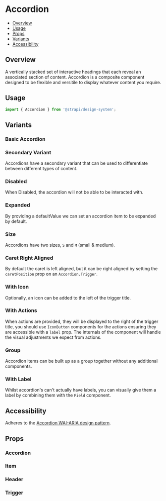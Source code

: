 

<Meta of={AccordionStories} />

# Accordion

- [Overview](#overview)
- [Usage](#usage)
- [Props](#props)
- [Variants](#variants)
- [Accessibility](#accessibility)

## Overview

A vertically stacked set of interactive headings that each reveal an associated section of content. Accordion is a
composite component designed to be flexible and versitile to display whatever content you require.

<ViewSource path="components/Accordion" />

## Usage

```js
import { Accordion } from '@strapi/design-system';
```

## Variants

### Basic Accordion

<Canvas of={AccordionStories.Base} />

### Secondary Variant

Accordions have a secondary variant that can be used to differentiate between different types of content.

<Canvas of={AccordionStories.Secondary} />

### Disabled

When Disabled, the accordion will not be able to be interacted with.

<Canvas of={AccordionStories.Disabled} />

### Expanded

By providing a defaultValue we can set an accordion item to be expanded by default.

<Canvas of={AccordionStories.Expanded} />

### Size

Accordions have two sizes, `S` and `M` (small & medium).

<Canvas of={AccordionStories.SizeMedium} />

### Caret Right Aligned

By default the caret is left aligned, but it can be right aligned by setting the `caretPosition` prop on an
`Accordion.Trigger`.

<Canvas of={AccordionStories.RightAlignedCaret} />

### With Icon

Optionally, an icon can be added to the left of the trigger title.

<Canvas of={AccordionStories.WithIcon} />

### With Actions

When actions are provided, they will be displayed to the right of the trigger title, you should use `IconButton`
components for the actions ensuring they are accessible with a `label` prop. The internals of the component will handle
the visual adjustments we expect from actions.

<Canvas of={AccordionStories.WithActions} />

### Group

Accordion items can be built up as a group together without any additional components.

<Canvas of={AccordionStories.Group} />

### With Label

Whilst accordion's can't actually have labels, you can visually give them a label by combining them with the `Field`
component.

<Canvas of={AccordionStories.WithLabel} />

## Accessibility

Adheres to the [Accordion WAI-ARIA design pattern](https://www.w3.org/WAI/ARIA/apg/patterns/accordion).

## Props

### Accordion

<ArgTypes of={Accordion.Root} />

### Item

### Header

<ArgTypes of={Accordion.Header} />

### Trigger

<ArgTypes of={Accordion.Trigger} />
